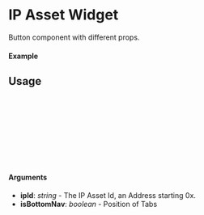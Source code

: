 

<Meta of={IPAssetWidgetStory} title="Components/IPAssetWidget" />

# IP Asset Widget

Button component with different props.

#### Example

<Canvas of={IPAssetWidgetStory.Select} />

<Controls />

## Usage

```ts
import { IPAssetWidget } from "@story-protocol/storykit"

const ExamplePage = () => {
  return (
    <IPAssetWidget ipId={"0xbbf08a30b9ff0f717a024a75963d3196aaf0f0dd"} />
  );
};

export default ExamplePage;
```

#### Arguments

- **ipId**: _string_ - The IP Asset Id, an Address starting 0x.
- **isBottomNav**: _boolean_ - Position of Tabs
